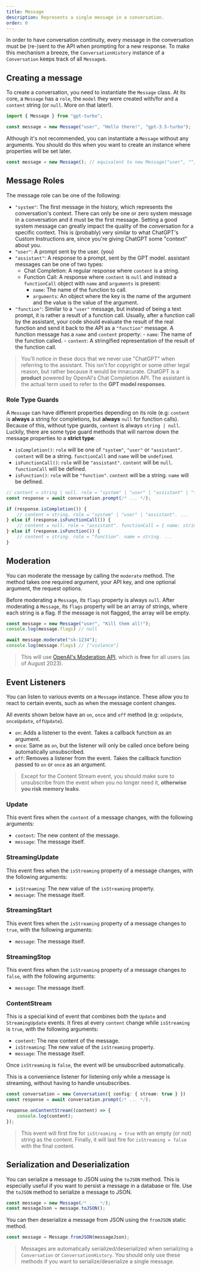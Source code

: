 ```yaml
---
title: Message
description: Represents a single message in a conversation.
order: 0
---
```


In order to have conversation continuity, every message in the conversation must be (re-)sent to the API when prompting for a new response.
To make this mechanism a breeze, the `ConversationHistory` instance of a `Conversation` keeps track of all `Message`s.

## Creating a message

To create a conversation, you need to instantiate the `Message` class.
At its core, a `Message` has a `role`, the `model` they were created with/for and a `content` string (or `null`. More on that later!).

```ts
import { Message } from "gpt-turbo";

const message = new Message("user", "Hello there!", "gpt-3.5-turbo");
```

Although it's not recommended, you can instantiate a `Message` without any arguments.
You should do this when you want to create an instance where properties will be set later.

```ts
const message = new Message(); // equivalent to new Message("user", "", "")
```

## Message Roles

The message role can be one of the following:

-   `"system"`: The first message in the history, which represents the conversation's context.
    There can only be one or zero system message in a conversation and it must be the first message.
    Setting a good system message can greatly impact the quality of the conversation for a specific context.
    This is (probably) very similar to what ChatGPT's Custom Instructions are, since you're giving ChatGPT some "context" about you.
-   `"user"`: A prompt sent by the user. (you)
-   `"assistant"`: A response to a prompt, sent by the GPT model.
    assistant messages can be one of two types:
    -   Chat Completion: A regular response where `content` is a string.
    -   Function Call: A response where `content` is `null` and instead a `functionCall` object with `name` and `arguments` is present:
        -   `name`: The name of the function to call.
        -   `arguments`: An object where the key is the name of the argument and the value is the value of the argument.
-   `"function"`: Similar to a `"user"` message, but instead of being a text prompt, it is rather a result of a function call.
    Usually, after a function call by the assistant, your code should evaluate the result of the real function and send it back to the API as a `"function"` message.
    A function message has a `name` and `content` property: - `name`: The name of the function called. - `content`: A stringified representation of the result of the function call.

> You'll notice in these docs that we never use "ChatGPT" when referring to the assistant.
> This isn't for copyright or some other legal reason, but rather because it would be innacurate.
> ChatGPT is a **product** powered by OpenAI's Chat Completion API.
> The assistant is the actual term used to refer to the **GPT model responses**.

### Role Type Guards

A `Message` can have different properties depending on its role (e.g: `content` is **always** a string for completions, but **always** `null` for function calls).
Because of this, without type guards, `content` is always `string | null`.
Luckily, there are some type guard methods that will narrow down the message properties to a **strict type**:

-   `isCompletion()`: `role` will be one of `"system"`, `"user"` or `"assistant"`.
    `content` will be a string.
    `functionCall` and `name` will be `undefined`.
-   `isFunctionCall()`: `role` will be `"assistant"`.
    `content` will be `null`.
    `functionCall` will be defined.
-   `isFunction()`: `role` will be `"function"`.
    `content` will be a string.
    `name` will be defined.

```ts
// content = string | null. role = "system" | "user" | "assistant" | "function". ...
const response = await conversation.prompt(/* ... */);

if (response.isCompletion()) {
    // content = string. role = "system" | "user" | "assistant". ...
} else if (response.isFunctionCall()) {
    // content = null. role = "assistant". functionCall = { name: string, arguments: Record<string, any> }. ...
} else if (response.isFunction()) {
    // content = string. role = "function". name = string. ...
}
```

## Moderation

You can moderate the message by calling the `moderate` method.
The method takes one required argument, your API key, and one optional argument, the request options.

Before moderating a `Message`, its `flags` property is always `null`.
After moderating a `Message`, its `flags` property will be an array of strings, where each string is a flag.
If the message is not flagged, the array will be empty.

```ts
const message = new Message("user", "Kill them all!");
console.log(message.flags) // null

await message.moderate("sk-1234");
console.log(message.flags) // ["violence"]
```

> This will use [OpenAI's Moderation API](https://platform.openai.com/docs/guides/moderation/overview), which is **free** for all users (as of August 2023).

## Event Listeners

You can listen to various events on a `Message` instance.
These allow you to react to certain events, such as when the message content changes.

All events shown below have an `on`, `once` and `off` method (e.g: `onUpdate`, `onceUpdate`, `offUpdate`).
-   `on`: Adds a listener to the event. Takes a callback function as an argument.
-   `once`: Same as `on`, but the listener will only be called once before being automatically unsubscribed.
-   `off`: Removes a listener from the event. Takes the callback function passed to `on` or `once` as an argument.

> Except for the Content Stream event, you should make sure to unsubscribe from the event when you no longer need it, **otherwise you risk memory leaks**.

### Update

This event fires when the `content` of a message changes, with the following arguments:
-   `content`: The new content of the message.
-   `message`: The message itself.

### StreamingUpdate

This event fires when the `isStreaming` property of a message changes, with the following arguments:
-   `isStreaming`: The new value of the `isStreaming` property.
-   `message`: The message itself.

### StreamingStart

This event fires when the `isStreaming` property of a message changes to `true`, with the following arguments:
-   `message`: The message itself.

### StreamingStop

This event fires when the `isStreaming` property of a message changes to `false`, with the following arguments:
-   `message`: The message itself.

### ContentStream

This is a special kind of event that combines both the `Update` and `StreamingUpdate` events.
It fires at every `content` change while `isStreaming` is `true`, with the following arguments:
-   `content`: The new content of the message.
-   `isStreaming`: The new value of the `isStreaming` property.
-   `message`: The message itself.

Once `isStreaming` is `false`, the event will be unsubscribed automatically.

This is a convenience listener for listening only while a message is streaming, without having to handle unsubscribes.

```ts
const conversation = new Conversation({ config: { stream: true } })
const response = await conversation.prompt(/* ... */);

response.onContentStream((content) => {
    console.log(content);
});
```

> This event will first fire for `isStreaming = true` with an empty (or not) string as the content.
> Finally, it will last fire for `isStreaming = false` with the final content.

## Serialization and Deserialization

You can serialize a message to JSON using the `toJSON` method.
This is especially useful if you want to persist a message in a database or file.
Use the `toJSON` method to serialize a message to JSON.

```ts
const message = new Message(/* ... */);
const messageJson = message.toJSON();
```

You can then deserialize a message from JSON using the `fromJSON` static method.

```ts
const message = Message.fromJSON(messageJson);
```

> Messages are automatically serialized/deserialized when serializing a `Conversation` or `ConversationHistory`.
> You should only use these methods if you want to serialize/deserialize a single message.
